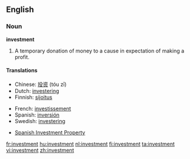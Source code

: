 ==English==

===Noun===
'''investment'''
#A temporary donation of money to a cause in expectation of making a profit.

====Translations====
{{top}}
*Chinese: [[投资]] (tóu zī)
*Dutch: [[investering]]
*Finnish: [[sijoitus]]
{{mid}}
*French: [[investissement]]
*Spanish: [[inversión]] {{f}}
*Swedish: [[investering]]
{{bottom}}

* [http://www.spanishinvest.com/ Spanish Investment Property]

[[fr:investment]]
[[hu:investment]]
[[nl:investment]]
[[fi:investment]]
[[ta:investment]]
[[vi:investment]]
[[zh:investment]]